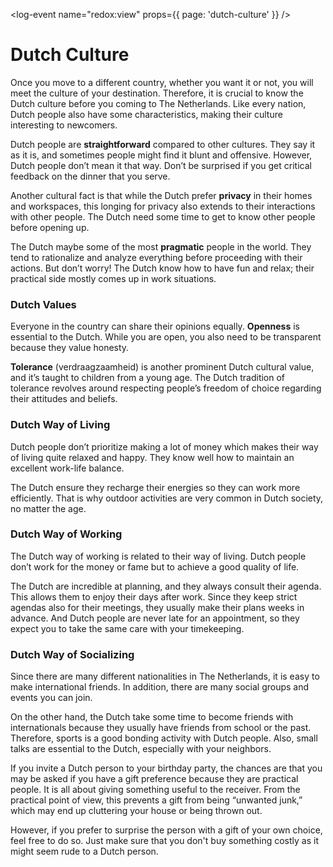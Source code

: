 <log-event name="redox:view" props={{ page: 'dutch-culture' }} />

# Dutch Culture
Once you move to a different country, whether you want it or not, you will meet the culture of your destination. Therefore, it is crucial to know the Dutch culture before you coming to The Netherlands. Like every nation, Dutch people also have some characteristics, making their culture interesting to newcomers. 

Dutch people are **straightforward** compared to other cultures. They say it as it is, and sometimes people might find it blunt and offensive. However, Dutch people don’t mean it that way. Don’t be surprised if you get critical feedback on the dinner that you serve.

Another cultural fact is that while the Dutch prefer **privacy** in their homes and workspaces, this longing for privacy also extends to their interactions with other people. The Dutch need some time to get to know other people before opening up.

The Dutch maybe some of the most **pragmatic** people in the world. They tend to rationalize and analyze everything before proceeding with their actions. But don’t worry! The Dutch know how to have fun and relax; their practical side mostly comes up in work situations.

### Dutch Values
Everyone in the country can share their opinions equally. **Openness** is essential to the Dutch. While you are open, you also need to be transparent because they value honesty. 

**Tolerance** (verdraagzaamheid) is another prominent Dutch cultural value, and it’s taught to children from a young age. The Dutch tradition of tolerance revolves around respecting people’s freedom of choice regarding their attitudes and beliefs.  

<youtube id="BslPo-22U2g" />

### Dutch Way of Living
Dutch people don’t prioritize making a lot of money which makes their way of living quite relaxed and happy. They know well how to maintain an excellent work-life balance. 

The Dutch ensure they recharge their energies so they can work more efficiently. That is why outdoor activities are very common in Dutch society, no matter the age.

<youtube id="PeJMjZOOtAA" />

### Dutch Way of Working
The Dutch way of working is related to their way of living. Dutch people don’t work for the money or fame but to achieve a good quality of life. 

The Dutch are incredible at planning, and they always consult their agenda. This allows them to enjoy their days after work. Since they keep strict agendas also for their meetings, they usually make their plans weeks in advance. And Dutch people are never late for an appointment, so they expect you to take the same care with your timekeeping.

<youtube id="xEsgF5xqde8" />

### Dutch Way of Socializing
Since there are many different nationalities in The Netherlands, it is easy to make international friends. In addition, there are many social groups and events you can join. 

On the other hand, the Dutch take some time to become friends with internationals because they usually have friends from school or the past. Therefore, sports is a good bonding activity with Dutch people. Also, small talks are essential to the Dutch, especially with your neighbors.

If you invite a Dutch person to your birthday party, the chances are that you may be asked if you have a gift preference because they are practical people. It is all about giving something useful to the receiver. From the practical point of view, this prevents a gift from being “unwanted junk,” which may end up cluttering your house or being thrown out.

However, if you prefer to surprise the person with a gift of your own choice, feel free to do so. Just make sure that you don't buy something costly as it might seem rude to a Dutch person.

<youtube id="fvaVT2HRBAQ" />

